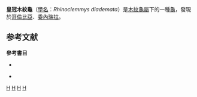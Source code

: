 {{Speciesbox 
| taxon = Rhinoclemmys diademata
| status = LC
| status_system = iucn2.3
| status_ref = {{sfn|Rhodin|2010|p=000.114}}
| binomial_authority = (Mertens, 1954){{sfn|Rhodin|2010|p=000.114}}
| synonyms =
  {{plainlist |

* ''Rhinoclemmys dademata''{{sfn|Rhodin|2010|p=000.114}}'
* ''Geoemyda punctularia diademata'' <small>Mertens, 1954</small>
* ''Callopsis punctularia diademata'' <small>Smith, Smith & Sawin, 1976</small>
* ''Rhinoclemmys punctularia diademata'' <small>Fretey, Hoogmoed & Lescure, 1977</small>
* ''Geomyda punctularia diademata'' <small>Ernst, 1978</small>
* ''Rhinoclemmys diademata'' <small>Pritchard, 1979</small>
* ''Rhinoclemys diademata'' <small>Pritchard, 1979</small>
}}
| synonyms_ref = {{sfn|Fritz|2007|p=242}}
}}

'''皇冠木紋龜'''（[[學名|學名]]：''Rhinoclemmys diademata''）是[[木紋龜屬|木紋龜屬]]下的一種[[龜|龜]]，發現於[[哥倫比亞|哥倫比亞]]、[[委內瑞拉|委內瑞拉]]。{{sfn|Fritz|2007|p=242}}

== 参考文献 ==
{{reflist}}

'''參考書目'''

* {{cite web
 |last1       = Rhodin
 |first1      = Anders G.J.
 |date        = 14 December 2010
 |coauthors   = Paul van Dijk, Peter;  Inverson, John B.; Shaffer, H. Bradley
 |title       = Turtles of the World 2010 Update: Annotated Checklist of Taxonomy, Synonymy, Distribution and Conservation Status
 |url         = http://www.iucn-tftsg.org/wp-content/uploads/file/Accounts/crm_5_000_checklist_v3_2010.pdf
 |format      = PDF
 |accessdate  = 15 December 2010
 |archiveurl  = https://www.webcitation.org/5uzfktoIh?url=http://www.iucn-tftsg.org/wp-content/uploads/file/Accounts/crm_5_000_checklist_v3_2010.pdf
 |archivedate = 2010-12-15
 |ref         = harv
 |deadurl     = no
}}

* {{cite journal
 |last1       = Fritz
 |first1      = Uwe
 |date        = 31 October 2007
 |coauthors   = Havaš, Peter
 |title       = Checklist of Chelonians of the World
 |journal     = Vertebrate Zoology
 |volume      = 57
 |issue       = 2
 |issn        = 18640-5755
 |url         = http://www.cnah.org/pdf_files/851.pdf
 |format      = PDF
 |accessdate  = 16 August 2012
 |archiveurl  = https://www.webcitation.org/5vKyEUcP0?url=http://www.cnah.org/pdf_files/851.pdf
 |archivedate = 2010-12-29
 |ref         = harv
 |author      = —
 |deadurl     = no
}}

{{Taxonbar}}
[[Category:1954年描述的动物|H]]
[[Category:木紋龜屬|H]]
[[Category:哥倫比亞動物|H]]
[[Category:委內瑞拉動物|H]]